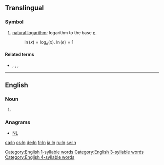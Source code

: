 {{character info/new|㏑}}
{{also|LN|l.n.}}

==Translingual==
{{wikipedia|Natural logarithm}}
===Symbol===
{{head|mul|symbol}}

# {{lb|mul|mathematics}} [[natural logarithm]]; logarithm to the base [[e#Translingual|e]].
#: <math>\ln(x) = \log_{e}(x)</math>. <math> \ln(e) = 1 </math>

====Related terms====
* {{l|mul|ld}}, {{l|mul|lg}}, {{l|mul|lb}}, {{l|mul|log}}

----

==English==

===Noun===
{{en-noun|?}}
<!-- 1 syllable words !-->
# {{abbreviation of|lane|lang=en}}

===Anagrams===
* [[NL#English|NL]]
[[Category:English 1-syllable words]] <!-- of "lane" !-->
[[Category:English 3-syllable words]] <!-- of logarithm !-->
[[Category:English 4-syllable words]]
[[ca:ln]]
[[cs:ln]]
[[de:ln]]
[[fr:ln]]
[[ja:ln]]
[[ru:ln]]
[[sv:ln]]